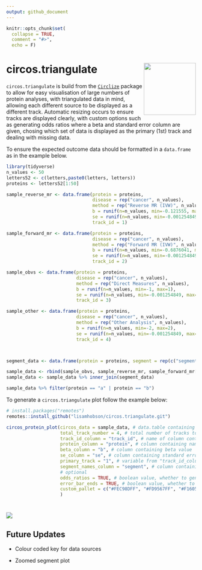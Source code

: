 ```yaml
---
output: github_document
---
```


```r
knitr::opts_chunk$set(
  collapse = TRUE,
  comment = "#>",
  echo = F)

```

# circos.triangulate <img src="images/circos-triangulate-icon.png" align="right" height="138"/></a>

`circos.triangulate` is build from the [`Circlize`](https://github.com/jokergoo/circlize) package to allow for easy visualisation of large numbers of protein analyses, with triangulated data in mind, allowing each different source to be displayed as a different track. Automatic resizing occurs to ensure tracks are displayed clearly, with custom options such as generating odds ratios where a beta and standard error column are given, chosing which set of data is displayed as the primary (1st) track and dealing with missing data.

To ensure the expected outcome data should be formatted in a `data.frame` as in the example below.

```r
library(tidyverse)
n_values <- 50
letters52 <- c(letters,paste0(letters, letters))
proteins <- letters52[1:50]

sample_reverse_mr <- data.frame(protein = proteins,
                                disease = rep("cancer", n_values),
                                method = rep("Reverse MR (IVW)", n_values),
                                b = runif(n=n_values, min=-0.121555, max=0.07898039),
                                se = runif(n=n_values, min=-0.001254849, max=0.04765049),
                                track_id = 1)

sample_forward_mr <- data.frame(protein = proteins,
                                disease = rep("cancer", n_values),
                                method = rep("Forward MR (IVW)", n_values),
                                b = runif(n=n_values, min=-0.6876041, max=0.3437124),
                                se = runif(n=n_values, min=-0.001254849, max=0.04765049),
                                track_id = 2)

sample_obvs <- data.frame(protein = proteins,
                          disease = rep("cancer", n_values),
                          method = rep("Direct Measures", n_values),
                          b = runif(n=n_values, min=-1, max=1),
                          se = runif(n=n_values, min=-0.001254849, max=0.04765049),
                          track_id = 3)

sample_other <- data.frame(protein = proteins,
                          disease = rep("cancer", n_values),
                          method = rep("Other Analysis", n_values),
                          b = runif(n=n_values, min=-2, max=2),
                          se = runif(n=n_values, min=-0.001254849, max=0.04765049),
                          track_id = 4)



segment_data <- data.frame(protein = proteins, segment = rep(c("segment 1", "segment 2", "segment 3", "segment 4", "segment 5"), length(proteins)/5))

sample_data <- rbind(sample_obvs, sample_reverse_mr, sample_forward_mr[as.integer(runif(n=50, min=1, max=n_values)) %>% unique(),], sample_other)
sample_data <- sample_data %>% inner_join(segment_data)

sample_data %>% filter(protein == "a" | protein == "b")

```

To generate a `circos.triangulate` plot follow the example below:

```r
# install.packages("remotes")
remotes::install_github("lisamhobson/circos.triangulate.git")

circos_protein_plot(circos_data = sample_data, # data.table containing all of the data to plot
                    total_track_number = 4, # total number of tracks to plot (can be less than sources of data if only plotting subset)
                    track_id_column = "track_id", # name of column containing variable to determine which track e.g. method / data source
                    protein_column = "protein", # column containing names of proteins
                    beta_column = "b", # column containing beta value 
                    se_column = "se", # column containing standard error to generate error bars
                    primary_track = "1", # variable from "track_id_column" to determine which track is first to plot and used to generate names
                    segment_names_column = "segment", # column containing factor to subset data on
                    # optional
                    odds_ratios = TRUE, # boolean value, whether to generate and plot odds ratios from beta and se (default = FALSE)
                    error_bar_ends = TRUE, # boolean value, whether to add ends to error bars (default = T)
                    custom_pallet = c("#FEC98DFF", "#FD9567FF", "#F1605DFF", "#CD4071FF") # provide custom colour pallet, supports viridis or custom vector
                    )
```

# <img src="images/example_circos.png" align="centre"/>

## Future Updates

-   Colour coded key for data sources

-   Zoomed segment plot